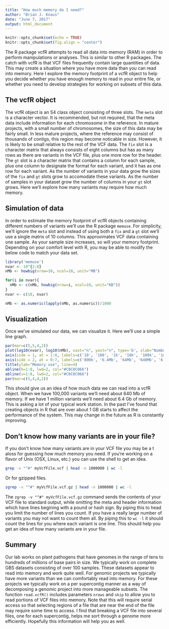 ```yaml
---
title: "How much memory do I need?"
author: "Brian J. Knaus"
date: "June 7, 2017"
output: html_document
---
```


```r
knitr::opts_chunk$set(echo = TRUE)
knitr::opts_chunk$set(fig.align = "center")
```


The R package vcfR attempts to read all data into memory (RAM) in order to perform manipulations or analyses.
This is similar to other R packages.
The catch with vcfR is that VCF files frequently contain large quantities of data.
This may create a situation where you have more data than you can read into memory.
Here I explore the memory footprint of a vcfR object to help you decide whether you have enough memory to read in your entire file, or whether you need to develop strategies for working on subsets of this data.


## The vcfR object


The vcfR object is an S4 class object consisting of three slots.
The `meta` slot is a character vector.
It is recommended, but not required, that the meta data include information for each chromosome in the reference.
In mature projects, with a small number of chromosomes, the size of this data may be fairly small.
In less mature projects, where the reference may consist of thousands of contigs, this region may become noticable in size.
However, it is likely to be small relative to the rest of the VCF data.
The `fix` slot is a character matrix that always consists of eight columns but has as many rows as there are variants in the VCF file, plus one more row for the header.
The `gt` slot is a character matrix that contains a column for each sample, plus one column to designate the format for each variant, and it has as one row for each variant.
As the number of variants in your data grow the sizes of the `fix` and `gt` slots grow to accomodate these variants.
As the number of samples in your dataset grow the number of columns in your `gt` slot grows.
Here we'll explore how many variants may require how much memory.


## Simulation of data


In order to estimate the memory footprint of vcfR objects containing different numbers of variants we'll use the R package `memuse`.
For simplicity, we'll ignore the `meta` slot and instead of using both a `fix` and a `gt` slot we'll use a single matrix of 10 columns.
This approximates VCF data containing one sample.
As your sample size increases, so will your memory footprint.
Depending on your comfort level with R, you may be able to modify the below code to match your data set.


```r
library('memuse')
nvar <- 10^{2:8}
nMb <- howbig(nrow=10, ncol=10, unit="MB")

for(i in nvar){
  nMb <- c(nMb, howbig(nrow=i, ncol=10, unit="KB"))
}
nvar <- c(10, nvar)

nMb <- as.numeric(lapply(nMb, as.numeric))/1000

```


## Visualization


Once we've simulated our data, we can visualize it.
Here we'll use a simple line graph.


```r
par(mar=c(5,5,4,2))
plot(log10(nvar), log10(nMb), xaxt="n", yaxt="n", type='b', xlab="Number of variants", ylab = "")
axis(side = 1, at = 1:8, labels=c('10', '100', '1k', '10k', '100k', '1m', '10m', '100m'))
axis(side = 2, at = 0:7, labels=c('800k', '6.4Mb', '64Mb', '640Mb', '6.4Gb', '64Gb', '640Gb', '6.4Tb'), las=2)
title(ylab="Memory use", line=4)
abline(h=1:8, lwd=2, col="#C0C0C066")
abline(v=1:8, lwd=2, col="#C0C0C066")
par(mar=c(5,4,4,2))
```


This should give us an idea of how much data we can read into a vcfR object.
When we have 100,000 variants we'll need about 640 Mb of memory.
If we have 1 million variants we'll need about 6.4 Gb of memory.
This is asking a lot of your typical work station.
In the past I've found that creating objects in R that are over about 1 GB starts to affect the performance of the system.
This may change in the future as R is constantly improving.


## Don't know how many variants are in your file?


If you don't know how many variants are in your VCF file you may be a t aloss for guessing how much memory you need.
If you're working on a flavor of Unix (OSX, Linux, etc.)  you can use the shell to get an idea.


```bash
grep -v "^#" myVcfFile.vcf | head -n 1000000 | wc -l
```


Or for gzipped files.


```bash
zgrep -v "^#" myVcfFile.vcf.gz | head -n 1000000 | wc -l
```


The `zgrep -v "^#" myVcfFile.vcf.gz` command sends the contents of your VCF file to standard output, while omitting the meta and header information which have lines begining with a pound or hash sign.
By piping this to head you limit the number of lines you count.
If you have a really large number of variants you may not want to count them all.
By piping this to `wc -l` it should count the lines for you where each variant is one line.
This should help you get an idea of how many variants are in your file.


## Summary


Our lab works on plant pathogens that have genomes in the range of tens to hundreds of millions of base pairs in size.
We typically work on complete GBS datasets consisting of over 100 samples.
These datasets appear to read into memory and work quite well.
For genomic projects we typically have more variants than we can comfortably read into memory.
For these projects we typically work on a per supercontig manner as a way of decomposing a genomic project into more manageable subsets.
The function `read.vcfR()` includes parameters `nrows` and `skip` to allow you to read portions of VCF files into memory.
Note that this will require serial access so that selecting regions of a file that are near the end of the file may require some time to access.
I find that breaking a VCF file into several files, one for each supercontig, helps me sort through a genome more efficiently.
Hopefully this information will help you as well.






